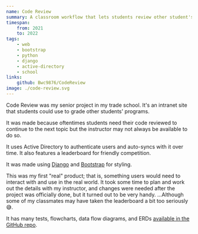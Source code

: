 ```yaml
---
name: Code Review
summary: A classroom workflow that lets students review other student's code
timespan:
    from: 2021
    to: 2022
tags:
    - web
    - bootstrap
    - python
    - django
    - active-directory
    - school
links:
    github: Bwc9876/CodeReview
image: ./code-review.svg
---
```



Code Review was my senior project in my trade school. It's an intranet site that
students could use to grade other students' programs.

It was made because oftentimes students need their code reviewed to continue to
the next topic but the instructor may not always be available to do so.

It uses Active Directory to authenticate users and auto-syncs with it over time.
It also features a leaderboard for friendly competition.

It was made using [Django](https://www.djangoproject.com/) and
[Bootstrap](https://getbootstrap.com/) for styling.

This was my first "real" product; that is, something users would need to interact
with and use in the real world. It took some time to plan and work out the
details with my instructor, and changes were needed after the project was
officially done, but it turned out to be very handy.
...Although some of my classmates may have taken
the leaderboard a bit too seriously 😅.

It has many tests, flowcharts, data flow diagrams, and ERDs
[available in the GitHub repo](https://github.com/Bwc9876/CodeReview/tree/master/concept).
